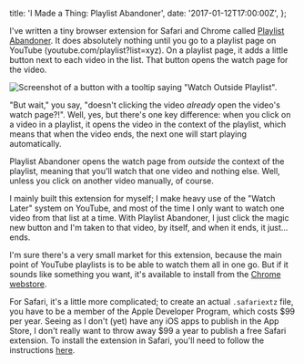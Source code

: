   title: 'I Made a Thing: Playlist Abandoner',
  date: '2017-01-12T17:00:00Z',
};

I've written a tiny browser extension for Safari and Chrome called
[Playlist Abandoner](https://github.com/olivvysaur/PlaylistAbandoner). It does
absolutely nothing until you go to a playlist page on YouTube
(youtube.com/playlist?list=xyz). On a playlist page, it adds a little button
next to each video in the list. That button opens the watch page for the video.

![Screenshot of a button with a tooltip saying "Watch Outside Playlist".](/img/2017-01-playlist-abandoner.png)

"But wait," you say, "doesn't clicking the video _already_ open the video's
watch page?!". Well, yes, but there's one key difference: when you click on a
video in a playlist, it opens the video in the context of the playlist, which
means that when the video ends, the next one will start playing automatically.

Playlist Abandoner opens the watch page from _outside_ the context of the
playlist, meaning that you'll watch that one video and nothing else. Well,
unless you click on another video manually, of course.

I mainly built this extension for myself; I make heavy use of the "Watch Later"
system on YouTube, and most of the time I only want to watch one video from that
list at a time. With Playlist Abandoner, I just click the magic new button and
I'm taken to that video, by itself, and when it ends, it just… ends.

I'm sure there's a very small market for this extension, because the main point
of YouTube playlists is to be able to watch them all in one go. But if it sounds
like something you want, it's available to install from the
[Chrome webstore](https://chrome.google.com/webstore/detail/playlist-abandoner/bofdplnnckbbkffmkpmndfljedbldafo).

For Safari, it's a little more complicated; to create an actual `.safariextz`
file, you have to be a member of the Apple Developer Program, which costs $99
per year. Seeing as I don't (yet) have any iOS apps to publish in the App Store,
I don't really want to throw away $99 a year to publish a free Safari extension.
To install the extension in Safari, you'll need to follow the instructions
[here](https://github.com/olivvysaur/PlaylistAbandoner).
